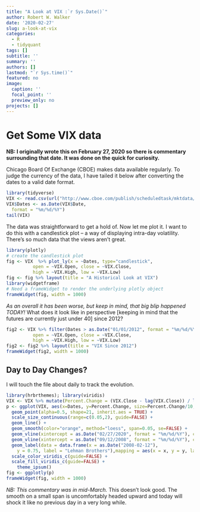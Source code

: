 ```yaml
---
title: "A Look at VIX :`r Sys.Date()`"
author: Robert W. Walker
date: '2020-02-27'
slug: a-look-at-vix
categories:
  - R
  - tidyquant
tags: []
subtitle: ''
summary: ''
authors: []
lastmod: "`r Sys.time()`"
featured: no
image:
  caption: ''
  focal_point: ''
  preview_only: no
projects: []
---
```


# Get Some VIX data

**NB:  I originally wrote this on February 27, 2020 so there is commentary surrounding that date.  It was done on the quick for curiosity.**

Chicago Board Of Exchange (CBOE) makes data available regularly. To judge the currency of the data, I have tailed it below after converting the dates to a valid date format.  

```r
library(tidyverse)
VIX <- read.csv(url("http://www.cboe.com/publish/scheduledtask/mktdata/datahouse/vixcurrent.csv"), skip = 1)
VIX$Dates <- as.Date(VIX$Date,
  format = "%m/%d/%Y")
tail(VIX)
```

The data was straightforward to get a hold of.  Now let me plot it.  I want to do this with a candlestick plot -- a way of displaying intra-day volatility.  There's so much data that the views aren't great.

```r
library(plotly)
# create the candlestick plot
fig <- VIX  %>% plot_ly(x = ~Dates, type="candlestick",
          open = ~VIX.Open, close = ~VIX.Close,
          high = ~VIX.High, low = ~VIX.Low) 
fig <- fig %>% layout(title = "A Historical Look at VIX")
library(widgetframe)
# Need a frameWidget to render the underlying plotly object
frameWidget(fig, width = 1000)
```

*As an overall it has been worse, but keep in mind, that big blip happened TODAY!*  What does it look like in perspective [keeping in mind that the futures are currently just under 40] since 2012?

```r
fig2 <- VIX %>% filter(Dates > as.Date("01/01/2012", format = "%m/%d/%Y")) %>% plot_ly(x = ~Dates, type="candlestick",
          open = ~VIX.Open, close = ~VIX.Close,
          high = ~VIX.High, low = ~VIX.Low) 
fig2 <- fig2 %>% layout(title = "VIX Since 2012")
frameWidget(fig2, width = 1000)
```

## Day to Day Changes?

I will touch the file about daily to track the evolution.

```r
library(hrbrthemes); library(viridis)
VIX <- VIX %>% mutate(Percent.Change = (VIX.Close - lag(VIX.Close)) / lag(VIX.Close)) 
p <- ggplot(VIX, aes(x=Dates, y=Percent.Change, size=Percent.Change/10, color=Percent.Change)) + 
  geom_point(alpha=0.5, shape=21, inherit.aes = TRUE) +
  scale_size_continuous(range=c(0.05,2), guide=FALSE) +
  geom_line() + 
  geom_smooth(color="orange", method="loess", span=0.05, se=FALSE) + 
  geom_vline(xintercept = as.Date("02/27/2020", format = "%m/%d/%Y"), color="red", alpha=0.2, linetype = "dotted") + 
  geom_vline(xintercept = as.Date("09/12/2008", format = "%m/%d/%Y"), color="red", alpha=0.4) +
  geom_label(data = data.frame(x = as.Date("2008-02-12"),
    y = 0.75, label = "Lehman Brothers"),mapping = aes(x = x, y = y, label = label), size = 3.86605783866058, angle = 0L, lineheight = 1L, hjust = 0.5, vjust = 0.5, colour = "red", family = "sans", fontface = "plain", label.padding = structure(0.25, class = "unit", valid.unit = 3L, unit = "lines"), label.size = 0.25, label.r = structure(0.15, class = "unit", valid.unit = 3L, unit = "lines"), inherit.aes = FALSE, show.legend = FALSE) + 
  scale_color_viridis_c(guide=FALSE) +
  scale_fill_viridis_c(guide=FALSE) +
    theme_ipsum()
fig <- ggplotly(p)
frameWidget(fig, width = 1000)
```

*NB: This commentary was in mid-March.*  This doesn't look good.  The smooth on a small span is uncomfortably headed upward and today will shock it like no previous day in a very long while.
